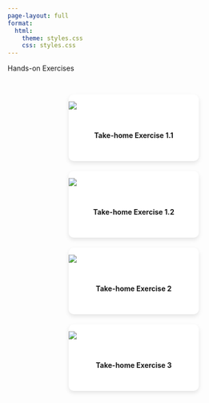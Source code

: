 ---
page-layout: full
format:
  html:
    theme: styles.css
    css: styles.css
---

::: text-center
[Hands-on Exercises]{.fs-2}
:::

::::::::::: {.exercise-grid style="display: grid; grid-template-columns: repeat(auto-fit, minmax(260px, 1fr)); gap: 20px; justify-items: center; padding-top: 30px; max-width: 1200px; margin: auto;"}
:::: {.card style="width: 260px; background-color: #fff; border-radius: 10px; box-shadow: 0 4px 8px rgba(0,0,0,0.1); overflow: hidden;"}
<a href="Take-home_Ex01/Take-homeExercise1.qmd" style="text-decoration: none; color: inherit;"> ![](/images/icon.jpg)

::: {style="padding: 15px; text-align: center;"}
**Take-home Exercise 1.1**
:::

</a>
::::

:::: {.card style="width: 260px; background-color: #fff; border-radius: 10px; box-shadow: 0 4px 8px rgba(0,0,0,0.1); overflow: hidden;"}
<a href="Take-home_Ex01/Take-homeExercise1.2.qmd" style="text-decoration: none; color: inherit;"> ![](/images/icon.jpg)

::: {style="padding: 15px; text-align: center;"}
**Take-home Exercise 1.2**
:::

</a>
::::

:::: {.card style="width: 260px; background-color: #fff; border-radius: 10px; box-shadow: 0 4px 8px rgba(0,0,0,0.1); overflow: hidden;"}
<a href="Take-home_Ex02/Take-homeExercise2.qmd" style="text-decoration: none; color: inherit;"> ![](/images/icon.jpg)

::: {style="padding: 15px; text-align: center;"}
**Take-home Exercise 2**
:::

</a>
::::

:::: {.card style="width: 260px; background-color: #fff; border-radius: 10px; box-shadow: 0 4px 8px rgba(0,0,0,0.1); overflow: hidden;"}
<a href="Take-home_Ex03/Take-homeExercise3.qmd" style="text-decoration: none; color: inherit;"> ![](/images/icon.jpg)

::: {style="padding: 15px; text-align: center;"}
**Take-home Exercise 3**
:::

</a>
::::
:::::::::::
